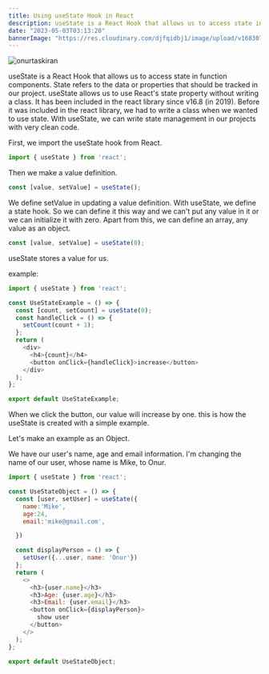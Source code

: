 ```yaml
---
title: Using useState Hook in React
description: useState is a React Hook that allows us to access state in function components. State refers to the data or properties that should be tracked in our project.  
date: "2023-05-03T03:13:20"
bannerImage: "https://res.cloudinary.com/djfqidbj1/image/upload/v1683072822/q7jl3lliiy5wxznpsckr.jpg"
---
```


<img className="w-full rounded-xl" src="https://res.cloudinary.com/djfqidbj1/image/upload/v1683072822/q7jl3lliiy5wxznpsckr.jpg" alt="onurtaskiran" />

useState is a React Hook that allows us to access state in function components. State refers to the data or properties that should be tracked in our project. useState allows us to use React's state property without writing a class. It has been included in the react library since v16.8 (in 2019). Before it was included in the react library, we had to write a class when we wanted to use state. With useState, we can write state management in our projects with very clean code.

First, we import the useState hook from React.
```javascript
import { useState } from 'react';
```
Then we make a value definition.
```javascript
const [value, setValue] = useState();
```
We define setValue in updating a value definition. With useState, we define a state hook. So we can define it this way and we can't put any value in it or we can initialize it with zero. Apart from this, we can define an array, any value as an object.

```javascript
const [value, setValue] = useState(0);
```
useState stores a value for us.

example:

```javascript
import { useState } from 'react';

const UseStateExample = () => {
  const [count, setCount] = useState(0);
  const handleClick = () => {
    setCount(count + 1);
  };
  return (
    <div>
      <h4>{count}</h4>
      <button onClick={handleClick}>increase</button>
    </div>
  );
};

export default UseStateExample;
```

When we click the button, our value will increase by one. this is how the useState is created with a simple example.

Let's make an example as an Object.

We have our user's name, age and email information. I'm changing the name of our user, whose name is Mike, to Onur.

```javascript
import { useState } from 'react';

const UseStateObject = () => {
  const [user, setUser] = useState({
    name:'Mike',
    age:24,
    email:'mike@gmail.com',

  })

  const displayPerson = () => {
    setUser({...user, name: 'Onur'})
  };
  return (
    <>
      <h3>{user.name}</h3>
      <h3>Age: {user.age}</h3>
      <h3>Email: {user.email}</h3>
      <button onClick={displayPerson}>
        show user
      </button>
    </>
  );
};

export default UseStateObject;
```